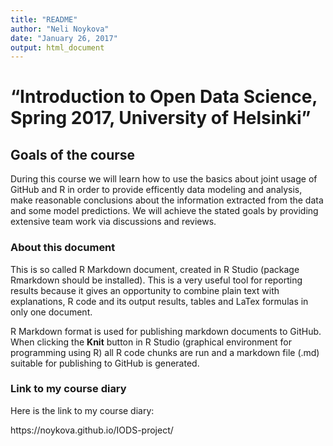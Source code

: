 ```yaml
---
title: "README"
author: "Neli Noykova"
date: "January 26, 2017"
output: html_document
---
```



# "Introduction to Open Data Science, Spring 2017, University of Helsinki"



## Goals of the course 

During this course we will learn how to use the basics about joint usage of GitHub and R in order to provide efficently data modeling and analysis, make reasonable conclusions about the information extracted from the data and some model predictions. 
We will achieve the stated goals by providing extensive team work via discussions and reviews. 

### About this document 

This is so called R Markdown document, created in R Studio (package Rmarkdown should be installed). 
This is a very useful tool for reporting results because it gives an opportunity to combine plain text with explanations, R code and its output results, tables and LaTex formulas in only one document.  

R Markdown format is used for publishing markdown documents to GitHub. When clicking the **Knit** button in R Studio (graphical environment for programming using R) all R code chunks are run and a markdown file (.md) suitable for publishing to GitHub is generated.

### Link to my course diary

Here is the link to my course diary:

https://noykova.github.io/IODS-project/


